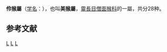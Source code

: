 {{Automatic taxobox
| taxon = Callicebus
| authority = [[Oldfield_Thomas|Thomas]], 1903
| name = 伶猴屬<ref name=msw3>{{MSW3 Groves|pages=141-146}}</ref>
| image = Callicebus brunneus skansen 2006.jpg
| image_caption = 伶猴 (''C. cupreus'')
| type_species = ''Simia personatus''
| type_species_authority = [[Étienne_Geoffroy_Saint-Hilaire|É. Geoffroy]], 1812
}}

'''伶猴屬'''（[[学名|学名]]：{{lang|la|''Callicebus''}}），也叫'''美猴屬'''，[[靈長目|靈長目]][[僧面猴科|僧面猴科]]的一屬，共分28种。

== 参考文献 ==
{{commons category|Callicebus}}
{{reflist}}
{{簡鼻亞目|S.}}
{{Taxonbar|from=Q203649}}

[[Category:僧面猴科|L]]
[[Category:伶猴属|L]]
[[Category:1903年描述的分类群|L]]

{{mammal-stub}}